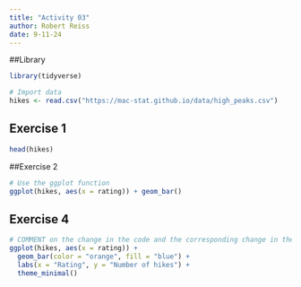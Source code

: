 ```yaml
---
title: "Activity 03"
author: Robert Reiss
date: 9-11-24
---
```

##Library
```r
library(tidyverse)
```


```r
# Import data
hikes <- read.csv("https://mac-stat.github.io/data/high_peaks.csv")
```

## Exercise 1
```r
head(hikes)
```

##Exercise 2
```r
# Use the ggplot function
ggplot(hikes, aes(x = rating)) + geom_bar()
```

## Exercise 4
```r
# COMMENT on the change in the code and the corresponding change in the plot
ggplot(hikes, aes(x = rating)) +
  geom_bar(color = "orange", fill = "blue") +
  labs(x = "Rating", y = "Number of hikes") +
  theme_minimal()
```

